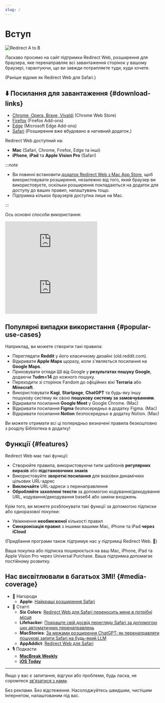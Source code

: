 ```yaml
---
slug: /
---
```



# Вступ

<div style={{display: "flex", flexDirection: "column", alignItems: "flex-start", marginBottom: "25px"}}>
  <img src={useBaseUrl("img/redirect-a-to-b.png")} style={{display: "block", minWidth: "360px", maxWidth: "500px", width: "100%", height: "auto", marginBottom: "25px"}} alt="Redirect A to B" />
  <ExtensionStoreLinks />
</div>

Ласкаво просимо на сайт підтримки Redirect Web, розширення для браузера, яке перенаправляє всі завантаження сторінок у вашому браузері, гарантуючи, що ви завжди потрапляєте туди, куди хочете.

(Раніше відоме як Redirect Web для Safari.)

## ⬇️ Посилання для завантаження {#download-links}

- [Chrome, Opera, Brave, Vivaldi](https://chromewebstore.google.com/detail/ffglckbhfbfmdkefdmjbhpnffkcmlhdh) (Chrome Web Store)
- [Firefox](https://addons.mozilla.org/firefox/addon/redirect-web/) (Firefox Add-ons)
- [Edge](https://microsoftedge.microsoft.com/addons/detail/hmfkakfdccgdpgemaicfgngnmflefpga) (Microsoft Edge Add-ons)
- [Safari](https://apps.apple.com/app/id1571283503) (Розширення вже вбудовано в нативний додаток.)

Redirect Web доступний на:

- **Mac** (Safari, Chrome, Firefox, Edge та інші)
- **iPhone**, **iPad** та **Apple Vision Pro** (Safari)

:::note

- Ви повинні встановити [додаток Redirect Web з Mac App Store](https://apps.apple.com/app/id1571283503), щоб використовувати розширення, незалежно від того, який браузер ви використовуєте, оскільки розширення покладаються на додаток для доступу до ваших правил, налаштувань тощо.
- Підтримка кількох браузерів доступна лише на Mac.

:::

Ось основні способи використання:

<iframe style={{width:"100%", aspectRatio:"9/16", height:"auto", maxHeight:"60vh", maxWidth:"35vh"}} src="https://www.youtube.com/embed/NaQ5X-v-qJU" title="iOS Demo Video (YouTube)" frameborder="0" allow="accelerometer; autoplay; clipboard-write; encrypted-media; gyroscope; picture-in-picture; web-share" allowfullscreen></iframe>

<iframe style={{width:"100%", aspectRatio:"17/9", height:"auto", maxHeight:"100vh"}} src="https://www.youtube.com/embed/5eU89Gu73SQ" title="macOS Demo Video (YouTube)" frameborder="0" allow="accelerometer; autoplay; clipboard-write; encrypted-media; gyroscope; picture-in-picture; web-share" allowfullscreen></iframe>

## Популярні випадки використання {#popular-use-cases}

Наприклад, ви можете створити такі правила:

- Переглядати **Reddit** у його класичному дизайні (old.reddit.com).
- Відкривати **Apple Maps** щоразу, коли з'являється посилання на **Google Maps**.
- Приховувати огляди ШІ від Google у **результатах пошуку Google**, додаючи **?udm=14** до кожного пошуку.
- Переходити зі сторінок Fandom до офіційних вікі **Terraria** або **Minecraft**.
- Використовувати **Kagi**, **Startpage**, **ChatGPT** та будь-яку іншу пошукову систему як свою **пошукову систему за замовчуванням**.
- Відкривати посилання **Google Meet** у Google Chrome. (Mac)
- Відкривати посилання **Figma** безпосередньо в додатку Figma. (Mac)
- Відкривати посилання **Notion** безпосередньо в додатку Notion. (Mac)

Ви можете отримати всі ці попередньо визначені правила безкоштовно з розділу Бібліотека в додатку!

## Функції {#features}

Redirect Web має такі функції:

- Створюйте правила, використовуючи типи шаблонів **регулярних виразів** або **підстановочних знаків**
- Використовуйте **зворотні посилання** для вказівки динамічних цільових URL-адрес
- **Виключайте** URL-адреси з перенаправлення
- **Обробляйте захоплені тексти** за допомогою кодування/декодування URL, кодування/декодування base64 або заміни входжень

Крім того, ви можете розблокувати такі функції за допомогою підписки або одноразової покупки:

- Увімкнення **необмеженої** кількості правил
- **Синхронізація правил** з іншими вашими Mac, iPhone та iPad **через iCloud**

(Придбання програми також підтримує нас у підтримці Redirect Web. 🙏)

Ваша покупка або підписка поширюється на ваш Mac, iPhone, iPad та Apple Vision Pro через Universal Purchase. Ваша підтримка допомагає постійному розвитку.


## Нас висвітлювали в багатьох ЗМІ! {#media-coverage}

* 🏅 Нагороди
    * **Apple**: [Найкращі розширення Safari](https://apps.apple.com/us/story/id1377753262)
* 📰 Статті
    * **Six Colors**: [Redirect Web для Safari переносить мене в потрібні місця](https://sixcolors.com/post/2022/11/redirect-web-for-safari-takes-me-to-the-right-places/)
    * **Lifehacker**: [Покращте свій досвід перегляду Safari за допомогою цих автоматичних перенаправлень](https://lifehacker.com/improve-your-safari-browsing-experience-with-these-auto-1849812013)
    * **MacStories**: [За межами розширення ChatGPT: як перенаправляти пошукові запити Safari на будь-який LLM](https://www.macstories.net/tutorials/beyond-chatgpts-extension-how-to-redirect-safari-searches-to-any-llm/)
    * **AppAddict**: [Redirect Web для Safari](https://appaddict.app/post/redirect-web-for-safari)
* 🎙️ Подкасти
    * [**MacBreak Weekly**](https://youtu.be/I251K3L2s88?t=7427)
    * [**iOS Today**](https://youtu.be/cWkwH84b6M4?t=636)

---

Якщо у вас є запитання, відгуки або проблеми, будь ласка, не соромтеся [зв'язатися з нами](contact-us).

Без реклами. Без відстеження. Насолоджуйтесь швидшим, чистішим Інтернетом, налаштованим під вас.
